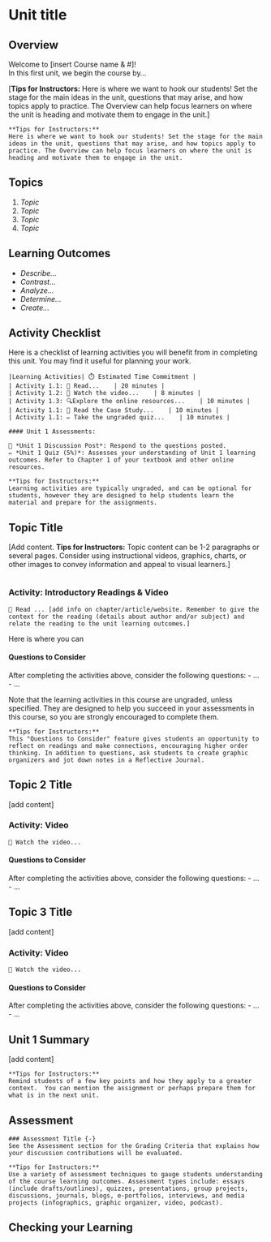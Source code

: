# Unit title

## Overview {-}
Welcome to [insert Course name & #]!  
In this first unit, we begin the course by…  

[**Tips for Instructors:**
Here is where we want to hook our students! Set the stage for the main ideas in the unit, questions that may arise, and how topics apply to practice. The Overview can help focus learners on where the unit is heading and motivate them to engage in the unit.]  

```block
**Tips for Instructors:**
Here is where we want to hook our students! Set the stage for the main ideas in the unit, questions that may arise, and how topics apply to practice. The Overview can help focus learners on where the unit is heading and motivate them to engage in the unit.
```

##  Topics{-}  
1. *Topic*  
1. *Topic*  
1. *Topic*  
1. *Topic*  


##  Learning Outcomes{-}  
- *Describe…*
- *Contrast…*
- *Analyze…*
- *Determine…*
- *Create…*


##  Activity Checklist{-}  
Here is a checklist of learning activities you will benefit from in completing this unit. You may find it useful for planning your work.
```block
|Learning Activities| ⏱️ Estimated Time Commitment |  
| Activity 1.1: 📗 Read...    | 20 minutes |  
| Activity 1.2: 🎦 Watch the video...    | 8 minutes |  
| Activity 1.3: 🔍Explore the online resources...    | 10 minutes |  
| Activity 1.1: 💼 Read the Case Study...    | 10 minutes |  
| Activity 1.1: ✏️ Take the ungraded quiz...    | 10 minutes |  
```

```block
#### Unit 1 Assessments:  

💬 *Unit 1 Discussion Post*: Respond to the questions posted.  
✏️ *Unit 1 Quiz (5%)*: Assesses your understanding of Unit 1 learning outcomes. Refer to Chapter 1 of your textbook and other online resources.
```

```block
**Tips for Instructors:**
Learning activities are typically ungraded, and can be optional for students, however they are designed to help students learn the material and prepare for the assignments.
```


## Topic Title
[Add content. **Tips for Instructors:** Topic content can be 1-2 paragraphs or several pages. Consider using instructional videos, graphics, charts, or other images to convey information and appeal to visual learners.]

```block

```

### Activity: Introductory Readings & Video

```block

📗 Read ... [add info on chapter/article/website. Remember to give the context for the reading (details about author and/or subject) and relate the reading to the unit learning outcomes.]

```

Here is where you can

#### Questions to Consider  
After completing the activities above, consider the following questions:
- ...
- ...

Note that the learning activities in this course are ungraded, unless specified.  They are designed to help you succeed in your assessments in this course, so you are strongly encouraged to complete them.

```block
**Tips for Instructors:**
This "Questions to Consider" feature gives students an opportunity to reflect on readings and make connections, encouraging higher order thinking. In addition to questions, ask students to create graphic organizers and jot down notes in a Reflective Journal.
```


## Topic 2 Title
[add content]


### Activity: Video

```block

🎦 Watch the video...
```


#### Questions to Consider  
After completing the activities above, consider the following questions:
- ...
- ...


## Topic 3 Title
[add content]


### Activity: Video

```block

🎦 Watch the video...
```


#### Questions to Consider  
After completing the activities above, consider the following questions:
- ...
- ...


## Unit 1 Summary{-}
[add content]


```block
**Tips for Instructors:**
Remind students of a few key points and how they apply to a greater context.  You can mention the assignment or perhaps prepare them for what is in the next unit.
```

##  Assessment{-}
```block
### Assessment Title {-}
See the Assessment section for the Grading Criteria that explains how your discussion contributions will be evaluated.
```

```block
**Tips for Instructors:**
Use a variety of assessment techniques to gauge students understanding of the course learning outcomes. Assessment types include: essays (include drafts/outlines), quizzes, presentations, group projects, discussions, journals, blogs, e-portfolios, interviews, and media projects (infographics, graphic organizer, video, podcast).
```


##  Checking your Learning{-}
```block

```

